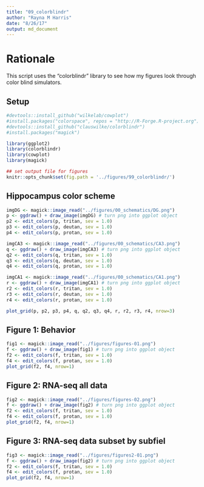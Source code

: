 ```yaml
---
title: "09_colorblindr"
author: "Rayna M Harris"
date: "8/26/17"
output: md_document
---
```

# Rationale

This script uses the "colorblindr" library to see how my figures look through color blind simulators.

## Setup 
```r
#devtools::install_github("wilkelab/cowplot")
#install.packages("colorspace", repos = "http://R-Forge.R-project.org")
#devtools::install_github("clauswilke/colorblindr")
#install.packages("magick")

library(ggplot2)
library(colorblindr)
library(cowplot)
library(magick)

## set output file for figures 
knitr::opts_chunk$set(fig.path = '../figures/99_colorblindr/')
```

## Hippocampus color scheme

```r

imgDG <- magick::image_read("../figures/00_schematics/DG.png")
p <- ggdraw() + draw_image(imgDG) # turn png into ggplot object
p2 <- edit_colors(p, tritan, sev = 1.0)
p3 <- edit_colors(p, deutan, sev = 1.0)
p4 <- edit_colors(p, protan, sev = 1.0)

imgCA3 <- magick::image_read("../figures/00_schematics/CA3.png")
q <- ggdraw() + draw_image(imgCA3) # turn png into ggplot object
q2 <- edit_colors(q, tritan, sev = 1.0)
q3 <- edit_colors(q, deutan, sev = 1.0)
q4 <- edit_colors(q, protan, sev = 1.0)

imgCA1 <- magick::image_read("../figures/00_schematics/CA1.png")
r <- ggdraw() + draw_image(imgCA1) # turn png into ggplot object
r2 <- edit_colors(r, tritan, sev = 1.0)
r3 <- edit_colors(r, deutan, sev = 1.0)
r4 <- edit_colors(r, protan, sev = 1.0)

plot_grid(p, p2, p3, p4, q, q2, q3, q4, r, r2, r3, r4, nrow=3)
```


## Figure 1: Behavior

```r
fig1 <- magick::image_read("../figures/figures-01.png")
f <- ggdraw() + draw_image(fig1) # turn png into ggplot object
f2 <- edit_colors(f, tritan, sev = 1.0)
f4 <- edit_colors(f, protan, sev = 1.0)
plot_grid(f2, f4, nrow=1)
```

## Figure 2: RNA-seq all data

```r
fig2 <- magick::image_read("../figures/figures-02.png")
f <- ggdraw() + draw_image(fig2) # turn png into ggplot object
f2 <- edit_colors(f, tritan, sev = 1.0)
f4 <- edit_colors(f, protan, sev = 1.0)
plot_grid(f2, f4, nrow=1)
```

## Figure 3: RNA-seq data subset by subfiel

```r
fig3 <- magick::image_read("../figures/figures2-01.png")
f <- ggdraw() + draw_image(fig2) # turn png into ggplot object
f2 <- edit_colors(f, tritan, sev = 1.0)
f4 <- edit_colors(f, protan, sev = 1.0)
plot_grid(f2, f4, nrow=1)
```

